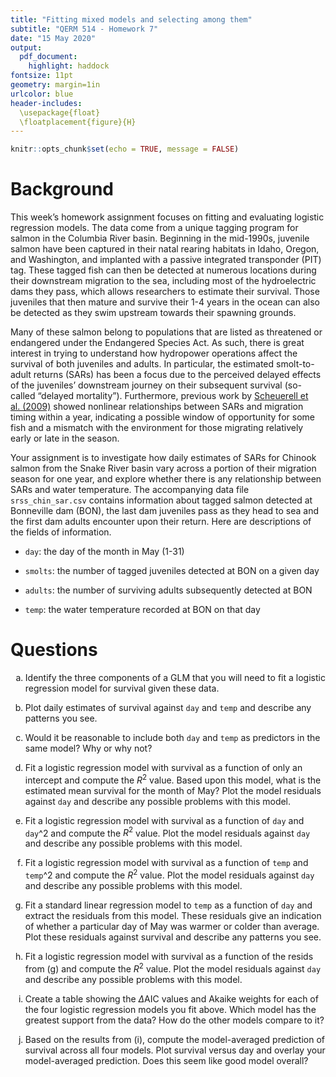 ```yaml
---
title: "Fitting mixed models and selecting among them"
subtitle: "QERM 514 - Homework 7"
date: "15 May 2020"
output:
  pdf_document:
    highlight: haddock
fontsize: 11pt
geometry: margin=1in
urlcolor: blue
header-includes:
  \usepackage{float}
  \floatplacement{figure}{H}
---
```


```r
knitr::opts_chunk$set(echo = TRUE, message = FALSE)
```

# Background

This week's homework assignment focuses on fitting and evaluating logistic regression models. The data come from a unique tagging program for salmon in the Columbia River basin. Beginning in the mid-1990s, juvenile salmon have been captured in their natal rearing habitats in Idaho, Oregon, and Washington, and implanted with a passive integrated transponder (PIT) tag. These tagged fish can then be detected at numerous locations during their downstream migration to the sea, including most of the hydroelectric dams they pass, which allows researchers to estimate their survival. Those juveniles that then mature and survive their 1-4 years in the ocean can also be detected as they swim upstream towards their spawning grounds.

Many of these salmon belong to populations that are listed as threatened or endangered under the Endangered Species Act. As such, there is great interest in trying to understand how hydropower operations affect the survival of both juveniles and adults. In particular, the estimated smolt-to-adult returns (SARs) has been a focus due to the perceived delayed effects of the juveniles' downstream journey on their subsequent survival (so-called "delayed mortality"). Furthermore, previous work by [Scheuerell et al. (2009)](references/Scheuerell_2009_migration_timing_SAR.pdf) showed nonlinear relationships between SARs and migration timing within a year, indicating a possible window of opportunity for some fish and a mismatch with the environment for those migrating relatively early or late in the season.

Your assignment is to investigate how daily estimates of SARs for Chinook salmon from the Snake River basin vary across a portion of their migration season for one year, and explore whether there is any relationship between SARs and water temperature. The accompanying data file `srss_chin_sar.csv` contains information about tagged salmon detected at Bonneville dam (BON), the last dam juveniles pass as they head to sea and the first dam adults encounter upon their return. Here are descriptions of the fields of information.

* `day`: the day of the month in May (1-31)

* `smolts`: the number of tagged juveniles detected at BON on a given day

* `adults`: the number of surviving adults subsequently detected at BON

* `temp`: the water temperature recorded at BON on that day


# Questions

a) Identify the three components of a GLM that you will need to fit a logistic regression model for survival given these data.

b) Plot daily estimates of survival against `day` and `temp` and describe any patterns you see.

c) Would it be reasonable to include both `day` and `temp` as predictors in the same model? Why or why not?

d) Fit a logistic regression model with survival as a function of only an intercept and compute the $R^2$ value. Based upon this model, what is the estimated mean survival for the month of May? Plot the model residuals against `day` and describe any possible problems with this model.

e) Fit a logistic regression model with survival as a function of `day` and `day`^2 and compute the $R^2$ value. Plot the model residuals against `day` and describe any possible problems with this model.

f) Fit a logistic regression model with survival as a function of `temp` and `temp`^2 and compute the $R^2$ value. Plot the model residuals against `day` and describe any possible problems with this model.

g) Fit a standard linear regression model to `temp` as a function of `day` and extract the residuals from this model. These residuals give an indication of whether a particular day of May was warmer or colder than average. Plot these residuals against survival and describe any patterns you see.

h) Fit a logistic regression model with survival as a function of the resids from (g) and compute the $R^2$ value. Plot the model residuals against `day` and describe any possible problems with this model.

i) Create a table showing the $\Delta$AIC values and Akaike weights for each of the four logistic regression models you fit above. Which model has the greatest support from the data? How do the other models compare to it?

j) Based on the results from (i), compute the model-averaged prediction of survival across all four models. Plot survival versus day and overlay your model-averaged prediction. Does this seem like good model overall?


